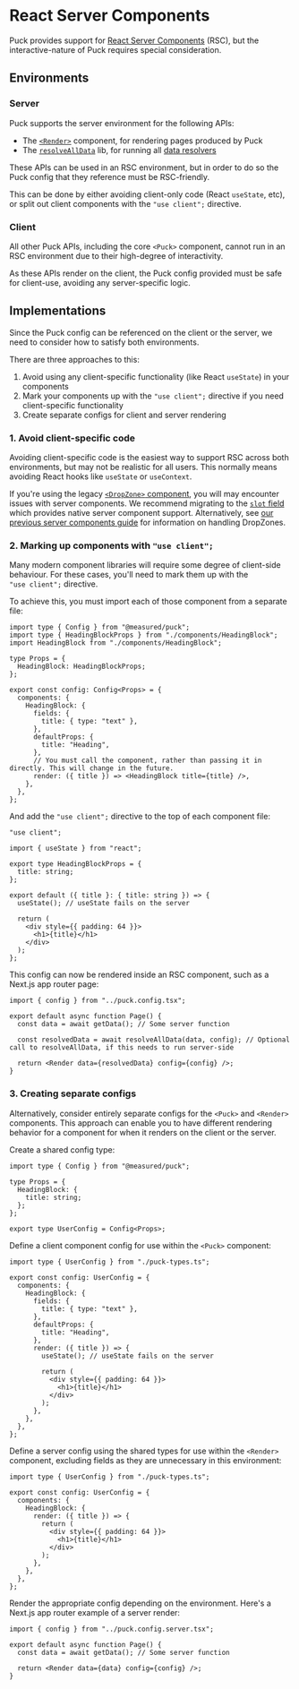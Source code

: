 
# React Server Components

Puck provides support for [React Server Components](https://react.dev/reference/react/use-server#use-server) (RSC), but the interactive-nature of Puck requires special consideration.

## Environments

### Server

Puck supports the server environment for the following APIs:

- The [`<Render>`](/docs/api-reference/components/render) component, for rendering pages produced by Puck
- The [`resolveAllData`](/docs/api-reference/functions/resolve-all-data) lib, for running all [data resolvers](/docs/integrating-puck/dynamic-props)

These APIs can be used in an RSC environment, but in order to do so the Puck config that they reference must be RSC-friendly.

This can be done by either avoiding client-only code (React `useState`, etc), or split out client components with the `"use client";` directive.

### Client

All other Puck APIs, including the core `<Puck>` component, cannot run in an RSC environment due to their high-degree of interactivity.

As these APIs render on the client, the Puck config provided must be safe for client-use, avoiding any server-specific logic.

## Implementations

Since the Puck config can be referenced on the client or the server, we need to consider how to satisfy both environments.

There are three approaches to this:

1. Avoid using any client-specific functionality (like React `useState`) in your components
2. Mark your components up with the `"use client";` directive if you need client-specific functionality
3. Create separate configs for client and server rendering

### 1. Avoid client-specific code

Avoiding client-specific code is the easiest way to support RSC across both environments, but may not be realistic for all users. This normally means avoiding React hooks like `useState` or `useContext`.

<Callout type="info">If you're using the legacy [`<DropZone>` component](/docs/api-reference/components/drop-zone), you will may encounter issues with server components. We recommend migrating to the [`slot` field](/docs/api-reference/fields/slot) which provides native server component support. Alternatively, see [our previous server components guide](https://puckeditor.com/v/0.18.3/docs/integrating-puck/server-components) for information on handling DropZones.</Callout>

### 2. Marking up components with `"use client";`

Many modern component libraries will require some degree of client-side behaviour. For these cases, you'll need to mark them up with the `"use client";` directive.

To achieve this, you must import each of those component from a separate file:

```tsx copy showLineNumbers filename="puck.config.tsx"
import type { Config } from "@measured/puck";
import type { HeadingBlockProps } from "./components/HeadingBlock";
import HeadingBlock from "./components/HeadingBlock";

type Props = {
  HeadingBlock: HeadingBlockProps;
};

export const config: Config<Props> = {
  components: {
    HeadingBlock: {
      fields: {
        title: { type: "text" },
      },
      defaultProps: {
        title: "Heading",
      },
      // You must call the component, rather than passing it in directly. This will change in the future.
      render: ({ title }) => <HeadingBlock title={title} />,
    },
  },
};
```

And add the `"use client";` directive to the top of each component file:

```tsx copy showLineNumbers filename="components/HeadingBlock.tsx" {1}
"use client";

import { useState } from "react";

export type HeadingBlockProps = {
  title: string;
};

export default ({ title }: { title: string }) => {
  useState(); // useState fails on the server

  return (
    <div style={{ padding: 64 }}>
      <h1>{title}</h1>
    </div>
  );
};
```

This config can now be rendered inside an RSC component, such as a Next.js app router page:

```tsx copy showLineNumbers filename="app/page.tsx"
import { config } from "../puck.config.tsx";

export default async function Page() {
  const data = await getData(); // Some server function

  const resolvedData = await resolveAllData(data, config); // Optional call to resolveAllData, if this needs to run server-side

  return <Render data={resolvedData} config={config} />;
}
```

### 3. Creating separate configs

Alternatively, consider entirely separate configs for the `<Puck>` and `<Render>` components. This approach can enable you to have different rendering behavior for a component for when it renders on the client or the server.

Create a shared config type:

```tsx copy showLineNumbers filename="puck-types.ts"
import type { Config } from "@measured/puck";

type Props = {
  HeadingBlock: {
    title: string;
  };
};

export type UserConfig = Config<Props>;
```

Define a client component config for use within the `<Puck>` component:

```tsx copy showLineNumbers filename="puck.config.client.tsx"
import type { UserConfig } from "./puck-types.ts";

export const config: UserConfig = {
  components: {
    HeadingBlock: {
      fields: {
        title: { type: "text" },
      },
      defaultProps: {
        title: "Heading",
      },
      render: ({ title }) => {
        useState(); // useState fails on the server

        return (
          <div style={{ padding: 64 }}>
            <h1>{title}</h1>
          </div>
        );
      },
    },
  },
};
```

Define a server config using the shared types for use within the `<Render>` component, excluding fields as they are unnecessary in this environment:

```tsx copy showLineNumbers filename="puck.config.server.tsx"
import type { UserConfig } from "./puck-types.ts";

export const config: UserConfig = {
  components: {
    HeadingBlock: {
      render: ({ title }) => {
        return (
          <div style={{ padding: 64 }}>
            <h1>{title}</h1>
          </div>
        );
      },
    },
  },
};
```

Render the appropriate config depending on the environment. Here's a Next.js app router example of a server render:

```tsx copy showLineNumbers filename="app/page.tsx"
import { config } from "../puck.config.server.tsx";

export default async function Page() {
  const data = await getData(); // Some server function

  return <Render data={data} config={config} />;
}
```
